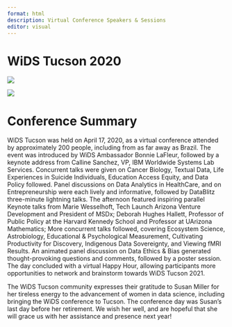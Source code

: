 ```yaml
---
format: html
description: Virtual Conference Speakers & Sessions
editor: visual
---
```


# WiDS Tucson 2020

![](conf2020/WiDS-Tucson_Agenda_3.30.20_Page_1.jpg){fig-align="center"}

![](conf2020/WiDS-Tucson_Agenda_3.30.20_Page_2.jpg){fig-align="center"}

# Conference Summary

WiDS Tucson was held on April 17, 2020, as a virtual conference attended by approximately 200 people, including from as far away as Brazil. The event was introduced by WiDS Ambassador Bonnie LaFleur, followed by a keynote address from Calline Sanchez, VP, IBM Worldwide Systems Lab Services. Concurrent talks were given on Cancer Biology, Textual Data, Life Experiences in Suicide Individuals, Education Access Equity, and Data Policy followed. Panel discussions on Data Analytics in HealthCare, and on Entrepreneurship were each lively and informative, followed by DataBlitz three-minute lightning talks. The afternoon featured inspiring parallel Keynote talks from Marie Wesselhoft, Tech Launch Arizona Venture Development and President of MSDx; Deborah Hughes Hallett, Professor of Public Policy at the Harvard Kennedy School and Professor at UArizona Mathematics; More concurrent talks followed, covering Ecosystem Science, Astrobiology, Educational & Psychological Measurement, Cultivating Productivity for Discovery, Indigenous Data Sovereignty, and Viewing fMRI Results. An animated panel discussion on Data Ethics & Bias generated thought-provoking questions and comments, followed by a poster session. The day concluded with a virtual Happy Hour, allowing participants more opportunities to network and brainstorm towards WiDS Tucson 2021.

The WiDS Tucson community expresses their gratitude to Susan Miller for her tireless energy to the advancement of women in data science, including bringing the WiDS conference to Tucson. The conference day was Susan's last day before her retirement. We wish her well, and are hopeful that she will grace us with her assistance and presence next year!
